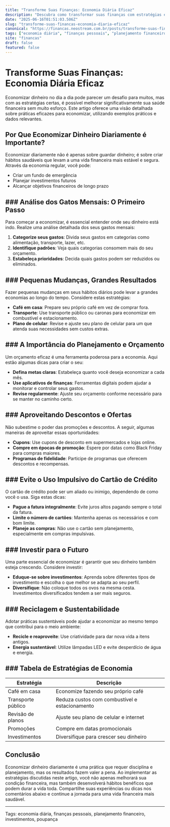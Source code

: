 ```yaml
---
title: "Transforme Suas Finanças: Economia Diária Eficaz"
description: "Descubra como transformar suas finanças com estratégias eficazes de economia diária. Dicas práticas e exemplos para poupar sem esforço."
date: "2025-06-16T01:51:03.506Z"
slug: "transforme-suas-financas-economia-diaria-eficaz"
canonical: "https://financas.neostream.com.br/posts/transforme-suas-financas-economia-diaria-eficaz"
tags: ["economia diária", "finanças pessoais", "planejamento financeiro", "investimentos", "poupança"]
site: "financas"
draft: false
featured: false
---
```


# Transforme Suas Finanças: Economia Diária Eficaz

Economizar dinheiro no dia a dia pode parecer um desafio para muitos, mas com as estratégias certas, é possível melhorar significativamente sua saúde financeira sem muito esforço. Este artigo oferece uma visão detalhada sobre práticas eficazes para economizar, utilizando exemplos práticos e dados relevantes.

## Por Que Economizar Dinheiro Diariamente é Importante?

Economizar diariamente não é apenas sobre guardar dinheiro; é sobre criar hábitos saudáveis que levam a uma vida financeira mais estável e segura. Através da economia regular, você pode:
- Criar um fundo de emergência
- Planejar investimentos futuros
- Alcançar objetivos financeiros de longo prazo

## ### Análise dos Gatos Mensais: O Primeiro Passo

Para começar a economizar, é essencial entender onde seu dinheiro está indo. Realize uma análise detalhada dos seus gastos mensais:

1. **Categorize seus gastos**: Divida seus gastos em categorias como alimentação, transporte, lazer, etc.
2. **Identifique padrões**: Veja quais categorias consomem mais do seu orçamento.
3. **Estabeleça prioridades**: Decida quais gastos podem ser reduzidos ou eliminados.

## ### Pequenas Mudanças, Grandes Resultados

Fazer pequenas mudanças em seus hábitos diários pode levar a grandes economias ao longo do tempo. Considere estas estratégias:

- **Café em casa**: Prepare seu próprio café em vez de comprar fora.
- **Transporte**: Use transporte público ou caronas para economizar em combustível e estacionamento.
- **Plano de celular**: Revise e ajuste seu plano de celular para um que atenda suas necessidades sem custos extras.

## ### A Importância do Planejamento e Orçamento

Um orçamento eficaz é uma ferramenta poderosa para a economia. Aqui estão algumas dicas para criar o seu:

- **Defina metas claras**: Estabeleça quanto você deseja economizar a cada mês.
- **Use aplicativos de finanças**: Ferramentas digitais podem ajudar a monitorar e controlar seus gastos.
- **Revise regularmente**: Ajuste seu orçamento conforme necessário para se manter no caminho certo.

## ### Aproveitando Descontos e Ofertas

Não subestime o poder das promoções e descontos. A seguir, algumas maneiras de aproveitar essas oportunidades:

- **Cupons**: Use cupons de desconto em supermercados e lojas online.
- **Compre em épocas de promoção**: Espere por datas como Black Friday para compras maiores.
- **Programas de fidelidade**: Participe de programas que oferecem descontos e recompensas.

## ### Evite o Uso Impulsivo do Cartão de Crédito

O cartão de crédito pode ser um aliado ou inimigo, dependendo de como você o usa. Siga estas dicas:

- **Pague a fatura integralmente**: Evite juros altos pagando sempre o total da fatura.
- **Limite o número de cartões**: Mantenha apenas os necessários e com bom limite.
- **Planeje as compras**: Não use o cartão sem planejamento, especialmente em compras impulsivas.

## ### Investir para o Futuro

Uma parte essencial de economizar é garantir que seu dinheiro também esteja crescendo. Considere investir:

- **Eduque-se sobre investimentos**: Aprenda sobre diferentes tipos de investimento e escolha o que melhor se adapta ao seu perfil.
- **Diversifique**: Não coloque todos os ovos na mesma cesta. Investimentos diversificados tendem a ser mais seguros.

## ### Reciclagem e Sustentabilidade

Adotar práticas sustentáveis pode ajudar a economizar ao mesmo tempo que contribui para o meio ambiente:

- **Recicle e reaproveite**: Use criatividade para dar nova vida a itens antigos.
- **Energia sustentável**: Utilize lâmpadas LED e evite desperdício de água e energia.

## ### Tabela de Estratégias de Economia

| Estratégia | Descrição |
|------------|-----------|
| Café em casa | Economize fazendo seu próprio café |
| Transporte público | Reduza custos com combustível e estacionamento |
| Revisão de planos | Ajuste seu plano de celular e internet |
| Promoções | Compre em datas promocionais |
| Investimentos | Diversifique para crescer seu dinheiro |

## Conclusão

Economizar dinheiro diariamente é uma prática que requer disciplina e planejamento, mas os resultados fazem valer a pena. Ao implementar as estratégias discutidas neste artigo, você não apenas melhorará sua condição financeira, mas também desenvolverá hábitos benéficos que podem durar a vida toda. Compartilhe suas experiências ou dicas nos comentários abaixo e continue a jornada para uma vida financeira mais saudável.

---

Tags: economia diária, finanças pessoais, planejamento financeiro, investimentos, poupança